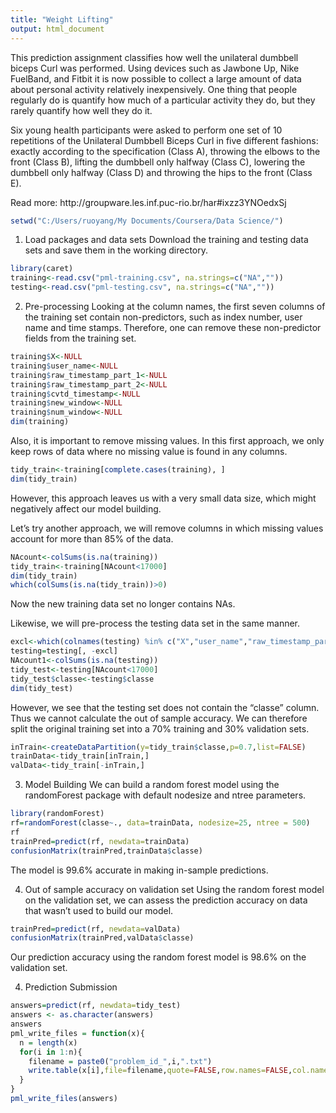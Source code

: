 ```yaml
---
title: "Weight Lifting"
output: html_document
---
```


This prediction assignment classifies how well the unilateral dumbbell biceps Curl was performed. Using devices such as Jawbone Up, Nike FuelBand, and Fitbit it is now possible to collect a large amount of data about personal activity relatively inexpensively. One thing that people regularly do is quantify how much of a particular activity they do, but they rarely quantify how well they do it.

Six young health participants were asked to perform one set of 10 repetitions of the Unilateral Dumbbell Biceps Curl in five different fashions: exactly according to the specification (Class A), throwing the elbows to the front (Class B), lifting the dumbbell only halfway (Class C), lowering the dumbbell only halfway (Class D) and throwing the hips to the front (Class E).

Read more: http://groupware.les.inf.puc-rio.br/har#ixzz3YNOedxSj

```r
setwd("C:/Users/ruoyang/My Documents/Coursera/Data Science/")
```

1. Load packages and data sets
Download the training and testing data sets and save them in the working directory.
```r
library(caret)
training<-read.csv("pml-training.csv", na.strings=c("NA",""))
testing<-read.csv("pml-testing.csv", na.strings=c("NA",""))
```

2. Pre-processing
Looking at the column names, the first seven columns of the training set contain non-predictors, such as index number, user name and time stamps. Therefore, one can remove these non-predictor fields from the training set.
```r
training$X<-NULL
training$user_name<-NULL
training$raw_timestamp_part_1<-NULL
training$raw_timestamp_part_2<-NULL
training$cvtd_timestamp<-NULL
training$new_window<-NULL
training$num_window<-NULL
dim(training)
```

Also, it is important to remove missing values.
In this first approach, we only keep rows of data where no missing value is found in any columns.
```r
tidy_train<-training[complete.cases(training), ]
dim(tidy_train)
```
However, this approach leaves us with a very small data size, which might negatively affect our model building.

Let's try another approach, we will remove columns in which missing values account for more than 85% of the data.
```r
NAcount<-colSums(is.na(training))
tidy_train<-training[NAcount<17000]
dim(tidy_train)
which(colSums(is.na(tidy_train))>0)
```
Now the new training data set no longer contains NAs.

Likewise, we will pre-process the testing data set in the same manner.
```r
excl<-which(colnames(testing) %in% c("X","user_name","raw_timestamp_part_1","raw_timestamp_part_2","cvtd_timestamp","new_window","num_window"))
testing=testing[, -excl]
NAcount1<-colSums(is.na(testing))
tidy_test<-testing[NAcount<17000]
tidy_test$classe<-testing$classe
dim(tidy_test)
```

However, we see that the testing set does not contain the "classe" column. Thus we cannot calculate the out of sample accuracy. We can therefore split the original training set into a 70% training and 30% validation sets.
```r
inTrain<-createDataPartition(y=tidy_train$classe,p=0.7,list=FALSE)
trainData<-tidy_train[inTrain,]
valData<-tidy_train[-inTrain,]
```

3. Model Building
We can build a random forest model using the randomForest package with default nodesize and ntree parameters.
```r
library(randomForest)
rf=randomForest(classe~., data=trainData, nodesize=25, ntree = 500)
rf
trainPred=predict(rf, newdata=trainData)
confusionMatrix(trainPred,trainData$classe)
```
The model is 99.6% accurate in making in-sample predictions.

4. Out of sample accuracy on validation set
Using the random forest model on the validation set, we can assess the prediction accuracy on data that wasn't used to build our model.
```r
trainPred=predict(rf, newdata=valData)
confusionMatrix(trainPred,valData$classe)
```
Our prediction accuracy using the random forest model is 98.6% on the validation set.

4. Prediction Submission
```r
answers=predict(rf, newdata=tidy_test)
answers <- as.character(answers)
answers
pml_write_files = function(x){
  n = length(x)
  for(i in 1:n){
    filename = paste0("problem_id_",i,".txt")
    write.table(x[i],file=filename,quote=FALSE,row.names=FALSE,col.names=FALSE)
  }
}
pml_write_files(answers)
```
